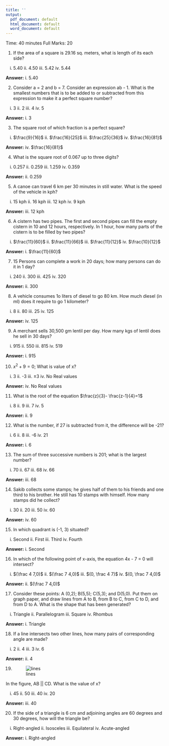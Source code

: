 ---
title: ''
output:
  pdf_document: default
  html_document: default
  word_document: default
---

\begin{center}
\begin{large}
Pabna Cadet College
\end{large}

4th Tutorial Examination Solution

Subject: Mathematics

Class: VII
\end{center}

Time: 40 minutes
\hfill
Full Marks: 20

\textbf{Answer all the questions}

1. If the area of a square is 29.16 sq. meters, what is length of its each side? 
i.  5.40 ii. 4.50  iii.  5.42 iv. 5.44

**Answer:** i.  5.40

2. Consider a = 2 and b = 7. Consider an expression ab - 1. What is the smallest numbers that is to be added to or subtracted from this expression to make it a perfect square number? 
i. 3 ii. 2  iii.  4 iv. 5

**Answer:** i. 3 


3. The square root of which fraction is a perfect square? 
i.  $\frac{9}{16}$ ii. $\frac{16}{25}$  iii.  $\frac{25}{36}$ iv. $\frac{16}{81}$

**Answer:** iv. $\frac{16}{81}$

4. What is the square root of 0.067 up to three digits? 
i.  0.257 ii. 0.259  iii.  1.259 iv. 0.359

**Answer:** ii. 0.259

5. A canoe can travel 6 km per 30 minutes in still water. What is the speed of the vehicle in kph?  
i.  15 kph ii. 16 kph  iii.  12 kph iv. 9 kph

**Answer:** iii.  12 kph

6. A cistern has two pipes. The first and second pipes can fill the empty cistern in 10 and 12 hours, respectively. In 1 hour, how many parts of the cistern is to be filled by two pipes?  
i.  $\frac{11}{60}$ ii. $\frac{11}{66}$  iii.  $\frac{11}{12}$ iv. $\frac{10}{12}$

**Answer:** i.  $\frac{11}{60}$

7. 15 Persons can complete a work in 20 days; how many persons can do it in 1 day?  
i.  240 ii. 300  iii.  425 iv. 320

**Answer:** ii. 300

8. A vehicle consumes 1o liters of diesel to go 80 km. How much diesel (in ml) does it require to go 1 kilometer?  
i.  8 ii. 80  iii.  25 iv. 125

**Answer:** iv. 125

9. A merchant sells 30,500 gm lentil per day. How many kgs of lentil does he sell in 30 days? 
i.  915 ii. 550 iii.  815 iv. 519

**Answer:** i.  915

10. $x^2+9=0$; What is value of x?
i.  3 ii. -3  iii.  $\pm3$ iv. No Real values

**Answer:** iv. No Real values

11. What is the root of the equation $\frac{z}{3}- \frac{z-1}{4}=1$
i.  8 ii. 9  iii.  7 iv. 5

**Answer:** ii. 9

12. What is the number, if 27 is subtracted from it, the difference will be -21? 
i.  6 ii. 8  iii.  -6 iv. 21

**Answer:** i.  6

13. The sum of three successive numbers is 201; what is the largest number?
i.  70 ii. 67  iii.  68 iv. 66

**Answer:** iii.  68

14. Sakib collects some stamps; he gives half of them to his friends and one third to his brother. He still has 10 stamps with himself. How many stamps did he collect? 
i.  30 ii. 20  iii.  50 iv. 60

**Answer:** iv. 60

15. In which quadrant is (-1, 3) situated?  
i.  Second ii. First  iii.  Third iv. Fourth

**Answer:** i.  Second

16. In which of the following point of x-axis, the equation 4x - 7 = 0 will intersect? 
i.  $(\frac 4 7,0)$ ii. $(\frac 7 4,0)$  iii.  $(0, \frac 4 7)$ iv. $(0, \frac 7 4,0)$

**Answer:** ii. $(\frac 7 4,0)$

17. Consider these points: A (0,2); B(5,5); C(5,3); and D(5,0). Put them on graph paper, and draw lines from A to B, from B to C, from C to D, and from D to A. What is the shape that has been generated? 
i.  Triangle ii. Parallelogram  iii.  Square iv. Rhombus

**Answer:** i.  Triangle

18. If a line intersects two other lines, how many pairs of corresponding angle are made?
i.  2 ii. 4  iii.  3 iv. 6

**Answer:** ii. 4

19. 
![lines](lines.png) 

In the figure, AB || CD. What is the value of x?

i.  45 ii. 50  iii.  40 iv. 20

**Answer:** iii.  40

20. If the side of a triangle is 6 cm and adjoining angles are 60 degrees and 30 degrees, how will the triangle be? 
i.  Right-angled ii. Isosceles  iii.  Equilateral iv. Acute-angled

**Answer:** i.  Right-angled

\begin{center}
---Good Luck---
\end{center}
